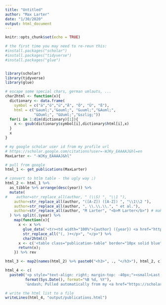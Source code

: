 ```yaml
---
title: "Untitled"
author: "Max Larter"
date: "1/30/2020"
output: html_document
---
```


```r
knitr::opts_chunk$set(echo = TRUE)
```



```r
# the first time you may need to re-reun this:
#install.packages("scholar")
#install.packages("tidyverse")
#install.packages("glue")


library(scholar)
library(tidyverse)
library(glue)
```
```r
# escape some special chars, german umlauts, ...
char2html <- function(x){
  dictionary <- data.frame(
    symbol = c("ä","ö","ü","Ä", "Ö", "Ü", "ß"),
    html = c("&auml;","&ouml;", "&uuml;","&Auml;",
             "&Ouml;", "&Uuml;","&szlig;"))
  for(i in 1:dim(dictionary)[1]){
    x <- gsub(dictionary$symbol[i],dictionary$html[i],x)
  }
  x
}

```

```r
# my google scholar user id from my profile url
# https://scholar.google.com/citations?user=-WJKy_EAAAAJ&hl=en
MaxLarter <- "-WJKy_EAAAAJ&hl"

# pull from google
html_1 <- get_publications(MaxLarter)

# convert to htlm table - the ugly way ;)
html_2 <- html_1 %>%
  as_tibble %>% arrange(desc(year)) %>%
  mutate(
#    author=str_replace_all(author, " (\\S) ", "\\1 "),
    author=str_replace_all(author, "([A-Z]) ([A-Z]) ", "\\1\\2 "),
    author=str_replace_all(author, ", \\.\\.\\.", " et al."),
    author=str_replace_all(author, "M Larter", "<b>M Larter</b>") # make my name fat
  ) %>% split(.$year) %>%
    map(function(x){
      x <- x %>%
        glue_data('<tr><td width="100%">{author} ({year}) <a href="https://scholar.google.com/scholar?oi=bibs&cluster={cid}&btnI=1&hl=en">{title}</a>, {journal}, {number}</td></tr>') %>%
        str_replace_all("(, )+</p>", "</p>") %>%
        char2html()
      x <- c('<table class="publication-table" border="10px solid blue" cellspacing="0" cellpadding="6" rules="", frame=""><tbody>', x, '</tbody></table>')
      return(x);
    }) %>% rev

html_3 <- map2(names(html_2) %>% paste0("<h3>", ., "</h3>"), html_2, c) %>% unlist

html_4 <- c(
  paste0('<p style="text-align: right; margin-top: -40px;"><small>Last updated <i>',
         format(Sys.Date(), format="%B %d, %Y"),
         '&ndash; Pulled automatically from my <a href="https://scholar.google.com/citations?user=-WJKy_EAAAAJ&hl=en">Google Scholar profile</a>. See <a href="https://thackl.github.io/automatically-update-publications-with-R-scholar">this post</a> for how it works.</small></p>'), html_3)

# write the html list to a file
writeLines(html_4, "output/publications.html")

```